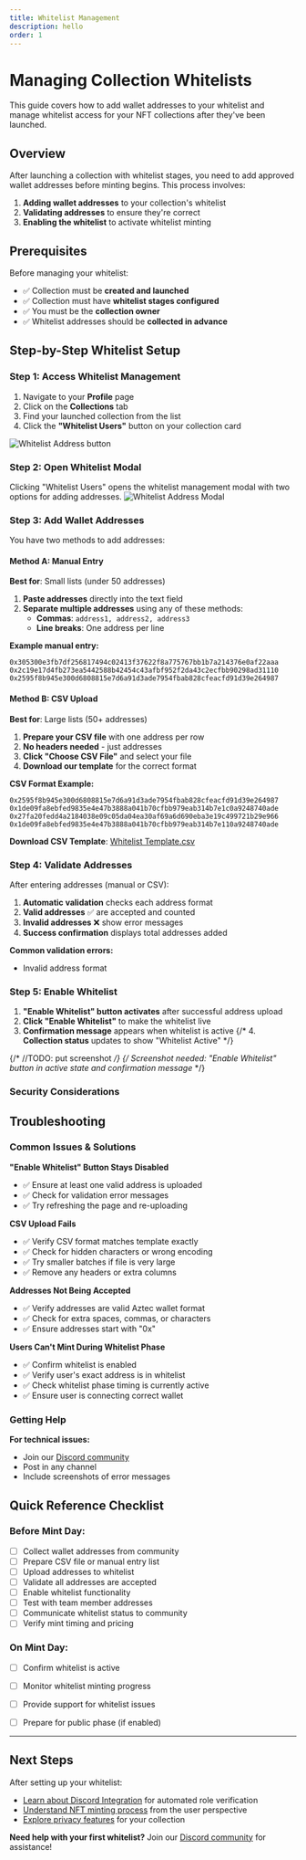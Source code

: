 ```yaml
---
title: Whitelist Management
description: hello
order: 1
---
```


# Managing Collection Whitelists

This guide covers how to add wallet addresses to your whitelist and manage whitelist access for your NFT collections after they've been launched.

## Overview

After launching a collection with whitelist stages, you need to add approved wallet addresses before minting begins. This process involves:

1. **Adding wallet addresses** to your collection's whitelist
2. **Validating addresses** to ensure they're correct
3. **Enabling the whitelist** to activate whitelist minting

## Prerequisites

Before managing your whitelist:
- ✅ Collection must be **created and launched**
- ✅ Collection must have **whitelist stages configured**
- ✅ You must be the **collection owner**
- ✅ Whitelist addresses should be **collected in advance**

## Step-by-Step Whitelist Setup

### Step 1: Access Whitelist Management

1. Navigate to your **Profile** page
2. Click on the **Collections** tab
3. Find your launched collection from the list
4. Click the **"Whitelist Users"** button on your collection card


![Whitelist Address button](/img/docs/whitelist-mint/whitelist_addresses_button.png)

### Step 2: Open Whitelist Modal

Clicking "Whitelist Users" opens the whitelist management modal with two options for adding addresses.
![Whitelist Address Modal](/img/docs/whitelist-mint/whitelist_addresses_modal.png)

### Step 3: Add Wallet Addresses

You have two methods to add addresses:

#### Method A: Manual Entry

**Best for**: Small lists (under 50 addresses)

1. **Paste addresses** directly into the text field
2. **Separate multiple addresses** using any of these methods:
   - **Commas**: `address1, address2, address3`
   - **Line breaks**: One address per line

**Example manual entry:**
```
0x305300e3fb7df256817494c02413f37622f8a775767bb1b7a214376e0af22aaa
0x2c19e17d4fb273ea5442588b42454c43afbf952f2da43c2ecfbb90298ad31110
0x2595f8b945e300d6808815e7d6a91d3ade7954fbab828cfeacfd91d39e264987
```

#### Method B: CSV Upload

**Best for**: Large lists (50+ addresses)

1. **Prepare your CSV file** with one address per row
2. **No headers needed** - just addresses
3. **Click "Choose CSV File"** and select your file
4. **Download our template** for the correct format

**CSV Format Example:**
```csv
0x2595f8b945e300d6808815e7d6a91d3ade7954fbab828cfeacfd91d39e264987
0x1de09fa8ebfed9835e4e47b3888a041b70cfbb979eab314b7e1c0a9248740ade
0x27fa20fedd4a2184038e09c05da04ea30af69a6d690eba3e19c499721b29e966
0x1de09fa8ebfed9835e4e47b3888a041b70cfbb979eab314b7e110a9248740ade
```
**Download CSV Template**: [Whitelist Template.csv](/examples/whitelist-template.csv)

### Step 4: Validate Addresses

After entering addresses (manual or CSV):

1. **Automatic validation** checks each address format
2. **Valid addresses** ✅ are accepted and counted
3. **Invalid addresses** ❌ show error messages
4. **Success confirmation** displays total addresses added

**Common validation errors:**
- Invalid address format

### Step 5: Enable Whitelist

1. **"Enable Whitelist" button activates** after successful address upload
2. **Click "Enable Whitelist"** to make the whitelist live
3. **Confirmation message** appears when whitelist is active
{/* 4. **Collection status** updates to show "Whitelist Active" */}

{/* //TODO: put screenshot */}
{/* *Screenshot needed: "Enable Whitelist" button in active state and confirmation message* */}


### Security Considerations

## Troubleshooting

### Common Issues & Solutions

**"Enable Whitelist" Button Stays Disabled**
- ✅ Ensure at least one valid address is uploaded
- ✅ Check for validation error messages
- ✅ Try refreshing the page and re-uploading

**CSV Upload Fails**
- ✅ Verify CSV format matches template exactly
- ✅ Check for hidden characters or wrong encoding
- ✅ Try smaller batches if file is very large
- ✅ Remove any headers or extra columns

**Addresses Not Being Accepted**
- ✅ Verify addresses are valid Aztec wallet format
- ✅ Check for extra spaces, commas, or characters
- ✅ Ensure addresses start with "0x"

**Users Can't Mint During Whitelist Phase**
- ✅ Confirm whitelist is enabled
- ✅ Verify user's exact address is in whitelist
- ✅ Check whitelist phase timing is currently active
- ✅ Ensure user is connecting correct wallet

### Getting Help

**For technical issues:**
- Join our [Discord community](https://discord.gg/CR8nKg5gYB) 
- Post in any channel
- Include screenshots of error messages

## Quick Reference Checklist

### Before Mint Day:
- [ ] Collect wallet addresses from community
- [ ] Prepare CSV file or manual entry list
- [ ] Upload addresses to whitelist
- [ ] Validate all addresses are accepted
- [ ] Enable whitelist functionality
- [ ] Test with team member addresses
- [ ] Communicate whitelist status to community
- [ ] Verify mint timing and pricing

### On Mint Day:
- [ ] Confirm whitelist is active
- [ ] Monitor whitelist minting progress
- [ ] Provide support for whitelist issues
- [ ] Prepare for public phase (if enabled)


---

## Next Steps

After setting up your whitelist:
- [Learn about Discord Integration](/guides/discord) for automated role verification
- [Understand NFT minting process](/guides/nfts) from the user perspective
- [Explore privacy features](/guides/privacy) for your collection

**Need help with your first whitelist?** Join our [Discord community](https://discord.gg/CR8nKg5gYB) for assistance!